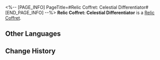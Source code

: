 <%-- [PAGE_INFO]
PageTitle=#Relic Coffret: Celestial Differentiator#
[END_PAGE_INFO] --%>
{{Item Infobox
|id          = 71016
|image       = Item Relic Coffret- Celestial Differentiator.png
|type        = Relic Coffret
|invCategory = Valuables
|rarity      = 5
|effect      = A device used to collect and restore the Lightdust in the Fragmentum to its original form. Use this to obtain a random 5-star relic from the Celestial Differentiator set.
|description = You never know what's in the box until you open it.
}}
{{Description|''"So it's essentially like buying a lottery ticket?"<br />"At least we don't need to worry about finding a cat that is both dead and alive."''}}
'''Relic Coffret: Celestial Differentiator''' is a [[Relic Coffret]].

==Other Languages==
{{Other Languages
|en   = Relic Coffret: Celestial Differentiator
|zhs  = 遗器铸盒：星体差分机
|zht  = 遺器鑄盒：星體差分機
|ja   = 遺物ボックス：天体階差機関
|ko   = 유물 주조함: 천체 차분기관
|es   = Cofre de artefactos: Diferenciador celestial
|fr   = Coffret à relique : Différenciateur céleste
|ru   = Сундук с Реликвиями: Небесный дифференциатор
|th   = กล่องรีลิกส์: Celestial Differentiator
|vi   = Hộp Đúc Di Vật: Máy Sai Lệch Hành Tinh
|de   = Reliktkästchen: Himmlischer Differenziator
|id   = Relic Coffret: Celestial Differentiator
|pt   = Cofre de Relíquia: Diferenciador Celestial
}}

==Change History==
{{Change History|1.0}}